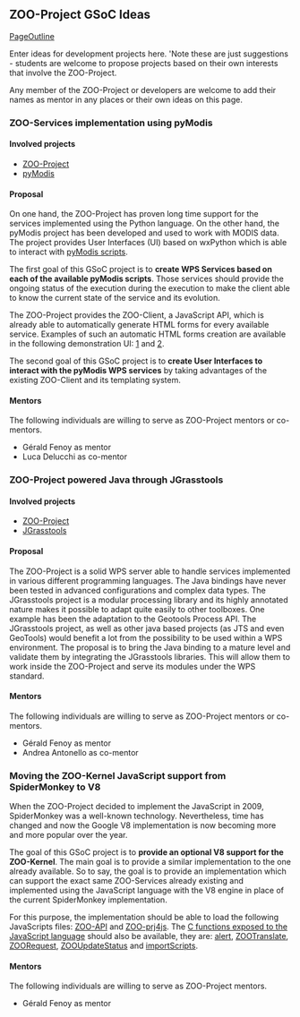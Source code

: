 
== ZOO-Project GSoC Ideas  ==

[[PageOutline]]

Enter ideas for development projects here. 'Note these are just suggestions - students are welcome to propose projects based on their own interests that involve the ZOO-Project. 

Any member of the ZOO-Project or developers are welcome to add their names as mentor in any places or their own ideas on this page.

=== ZOO-Services implementation using pyModis  ===

==== Involved projects ====

*[http://www.zoo-project.org/ ZOO-Project] 
*[http://www.pymodis.org/ pyModis]

==== Proposal ====

On one hand, the ZOO-Project has proven long time support for the services implemented using the Python language. On the other hand, the pyModis project has been developed and used to work with MODIS data. The project provides User Interfaces (UI) based on wxPython which is able to interact with [http://www.pymodis.org/scripts/software.html pyModis scripts].

The first goal of this GSoC project is to '''create WPS Services based on each of the available pyModis scripts'''. Those services should provide the ongoing status of the execution during the execution to make the client able to know the current state of the service and its evolution.

The ZOO-Project provides the ZOO-Client, a JavaScript API, which is already able to automatically generate HTML forms for every available service. Examples of such an automatic HTML forms creation are available in the following demonstration UI: [http://zoo-project.org/examples/saga-example.html 1] and [http://zoo-project.org/examples/otb-example.html 2].

The second goal of this GSoC project is to '''create User Interfaces to interact with the pyModis WPS services''' by taking advantages of the existing ZOO-Client and its templating system.

==== Mentors ====

The following individuals are willing to serve as ZOO-Project mentors or co-mentors. 

*Gérald Fenoy as mentor
*Luca Delucchi as co-mentor


=== ZOO-Project powered Java through JGrasstools  ===

==== Involved projects ====

*[http://www.zoo-project.org/ ZOO-Project] 
*[http://moovida.github.io/jgrasstools/ JGrasstools]

==== Proposal ====

The ZOO-Project is a solid WPS server able to handle services implemented in various different programming languages. The Java bindings have never been tested in advanced configurations and complex data types.
The JGrasstools project is a modular processing library and its highly annotated nature makes it possible to adapt quite easily to other toolboxes. One example has been the adaptation to the Geotools Process API. The JGrasstools project, as well as other java based projects (as JTS and even GeoTools) would benefit a lot from the possibility to be used within a WPS environment. The proposal is to bring the Java binding to a mature level and validate them by integrating the JGrasstools libraries. This will allow them to work inside the ZOO-Project and serve its modules under the WPS standard.

==== Mentors ====

The following individuals are willing to serve as ZOO-Project mentors or co-mentors. 

*Gérald Fenoy as mentor
*Andrea Antonello as co-mentor

=== Moving the ZOO-Kernel JavaScript support from SpiderMonkey to V8 ===

When the ZOO-Project decided to implement the JavaScript in 2009, SpiderMonkey was a well-known technology. Nevertheless, time has changed and now the Google V8 implementation is now becoming more and more popular over the year. 

The goal of this GSoC project is to '''provide an optional V8 support for the ZOO-Kernel'''. The main goal is to provide a similar implementation  to the one already available. So to say, the goal is to provide an implementation which can support the exact same ZOO-Services already existing and implemented using the JavaScript language with the V8 engine in place of the current SpiderMonkey implementation.

For this purpose, the implementation should be able to load the following JavaScripts files: [http://zoo-project.org/trac/browser/trunk/zoo-project/zoo-api/js/ZOO-api.js ZOO-API] and [http://zoo-project.org/trac/browser/trunk/zoo-project/zoo-api/js/ZOO-proj4js.js ZOO-prj4js]. The [http://zoo-project.org/trac/browser/trunk/zoo-project/zoo-kernel/service_internal_js.c#L150 C functions exposed to the JavaScript language] should also be available, they are: [http://zoo-project.org/trac/browser/trunk/zoo-project/zoo-kernel/service_internal_js.c#L34 alert], [http://zoo-project.org/trac/browser/trunk/zoo-project/zoo-kernel/service_internal_js.c#L849 ZOOTranslate], [http://zoo-project.org/trac/browser/trunk/zoo-project/zoo-kernel/service_internal_js.c#L870 ZOORequest], [http://zoo-project.org/trac/browser/trunk/zoo-project/zoo-kernel/service_internal_js.c#L955 ZOOUpdateStatus] and [http://zoo-project.org/trac/browser/trunk/zoo-project/zoo-kernel/service_internal_js.c#L59 importScripts].

==== Mentors ====

The following individuals are willing to serve as ZOO-Project mentors. 

*Gérald Fenoy as mentor



